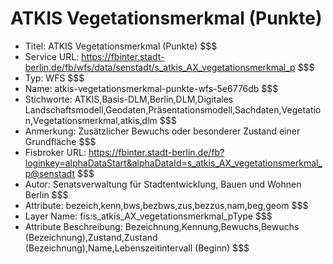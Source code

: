 # ATKIS Vegetationsmerkmal (Punkte)
- Titel: ATKIS Vegetationsmerkmal (Punkte) $$$
- Service URL: https://fbinter.stadt-berlin.de/fb/wfs/data/senstadt/s_atkis_AX_vegetationsmerkmal_p $$$
- Typ: WFS $$$
- Name: atkis-vegetationsmerkmal-punkte-wfs-5e6776db $$$
- Stichworte: ATKIS,Basis-DLM,Berlin,DLM,Digitales Landschaftsmodell,Geodaten,Präsentationsmodell,Sachdaten,Vegetation,Vegetationsmerkmal,atkis,dlm $$$
- Anmerkung: Zusätzlicher Bewuchs oder besonderer Zustand einer Grundfläche $$$
- Fisbroker URL: https://fbinter.stadt-berlin.de/fb?loginkey=alphaDataStart&alphaDataId=s_atkis_AX_vegetationsmerkmal_p@senstadt $$$
- Autor: Senatsverwaltung für Stadtentwicklung, Bauen und Wohnen Berlin $$$
- Attribute: bezeich,kenn,bws,bezbws,zus,bezzus,nam,beg,geom $$$
- Layer Name: fis:s_atkis_AX_vegetationsmerkmal_pType $$$
- Attribute Beschreibung: Bezeichnung,Kennung,Bewuchs,Bewuchs (Bezeichnung),Zustand,Zustand (Bezeichnung),Name,Lebenszeitintervall (Beginn) $$$
